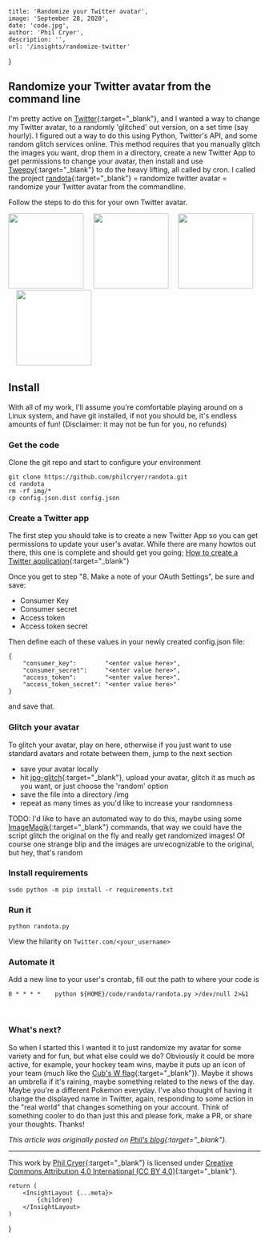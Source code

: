 
    title: 'Randomize your Twitter avatar',
    image: 'September 28, 2020',
    date: 'code.jpg',
    author: 'Phil Cryer',
    description: '',
    url: '/insights/randomize-twitter'
}

## Randomize your Twitter avatar from the command line

I'm pretty active on [Twitter](https://twitter.com/fak3r){:target="_blank"}, and I wanted a way to change my Twitter avatar, to a randomly 'glitched' out version, on a set time (say hourly). I figured out a way to do this using Python, Twitter's API, and some random glitch services online. This method requires that you manually glitch the images you want, drop them in a directory, create a new Twitter App to get permissions to change your avatar, then install and use [Tweepy](https://www.tweepy.org/){:target="_blank"} to do the heavy lifting, all called by cron. I called the project [randota](https://github.com/philcryer/randota.git){:target="_blank"} = randomize twitter avatar = randomize your Twitter avatar from the commandline.

Follow the steps to do this for your own Twitter avatar.

<img src="/assets/images/posts/2020-09-28-randomize-twitter/me.jpg" height="150" width="150"/> &nbsp;&nbsp;&nbsp;
<img src="/assets/images/posts/2020-09-28-randomize-twitter/me-glitched-11-23-2019-3-55-53-PM.png" height="150" width="150"/> &nbsp;&nbsp;&nbsp;
<img src="/assets/images/posts/2020-09-28-randomize-twitter/me-glitched-11-23-2019-3-54-18-PM.png" height="150" width="150"/> &nbsp;&nbsp;&nbsp;
<img src="/assets/images/posts/2020-09-28-randomize-twitter/me-glitched-11-23-2019-3-53-48-PM.png" height="150" width="150"/>

## Install

With all of my work, I'll assume you're comfortable playing around on a Linux system, and have git installed, if not you should be, it's endless amounts of fun! (Disclaimer: it may not be fun for you, no refunds)

### Get the code

Clone the git repo and start to configure your environment

```
git clone https://github.com/philcryer/randota.git
cd randota
rm -rf img/*
cp config.json.dist config.json
``` 

### Create a Twitter app

The first step you should take is to create a new Twitter App so you can get permissions to update your user's avatar. While there are many howtos out there, this one is complete and should get you going; [How to create a Twitter application](https://docs.inboundnow.com/guide/create-twitter-application/){:target="_blank"}

Once you get to step "8. Make a note of your OAuth Settings", be sure and save:

* Consumer Key
* Consumer secret
* Access token
* Access token secret

Then define each of these values in your newly created config.json file:

```
{
    "consumer_key":        "<enter value here>",
    "consumer_secret":     "<enter value here>",
    "access_token":        "<enter value here>",
    "access_token_secret": "<enter value here>"
}
```

and save that.

### Glitch your avatar

To glitch your avatar, play on here, otherwise if you just want to use standard avatars and rotate between them, jump to the next section

* save your avatar locally
* hit [jpg-glitch](https://snorpey.github.io/jpg-glitch/){:target="_blank"}, upload your avatar, glitch it as much as you want, or just choose the 'random' option
* save the file into a directory /img
* repeat as many times as you'd like to increase your randomness

TODO: I'd like to have an automated way to do this, maybe using some [ImageMagik](https://imagemagick.org/){:target="_blank"} commands, that way we could have the script glitch the original on the fly and really get randomized images! Of course one strange blip and the images are unrecognizable to the original, but hey, that's random

### Install requirements

```
sudo python -m pip install -r requirements.txt
```

### Run it

```
python randota.py
```

View the hilarity on `Twitter.com/<your_username>`

### Automate it

Add a new line to your user's crontab, fill out the path to where your code is

```
0 * * * *    python ${HOME}/code/randota/randota.py >/dev/null 2>&1
```

<br/>

### What's next?

So when I started this I wanted it to just randomize my avatar for some variety and for fun, but what else could we do? Obviously it could be more active, for example, your hockey team wins, maybe it puts up an icon of your team (much like the [Cub's W flag](https://en.wikipedia.org/wiki/Cubs_Win_Flag){:target="_blank"}). Maybe it shows an umbrella if it's raining, maybe something related to the news of the day. Maybe you're a different Pokemon everyday. I've also thought of having it change the displayed name in Twitter, again, responding to some action in the "real world" that changes something on your account. Think of something cooler to do than just this and please fork, make a PR, or share your thoughts. Thanks!

*This article was originally posted on [Phil's blog](https://fak3r.com/2020/08/23/randomize-your-twitter-avatar-from-the-commandline/){:target="_blank"}.*

***

This work by [Phil Cryer](https://philcryer.com/){:target="_blank"} is licensed under [Creative Commons Attribution 4.0 International (CC BY 4.0)](https://creativecommons.org/licenses/by/4.0/){:target="_blank"}.

    return (
        <InsightLayout {...meta}>
            {children}
        </InsightLayout>
    )
}
